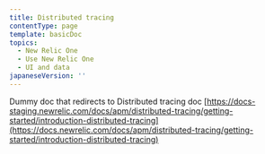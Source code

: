 ```yaml
---
title: Distributed tracing
contentType: page
template: basicDoc
topics:
  - New Relic One
  - Use New Relic One
  - UI and data
japaneseVersion: ''
---
```


Dummy doc that redirects to Distributed tracing doc [https://docs-staging.newrelic.com/docs/apm/distributed-tracing/getting-started/introduction-distributed-tracing](https://docs.newrelic.com/docs/apm/distributed-tracing/getting-started/introduction-distributed-tracing)
